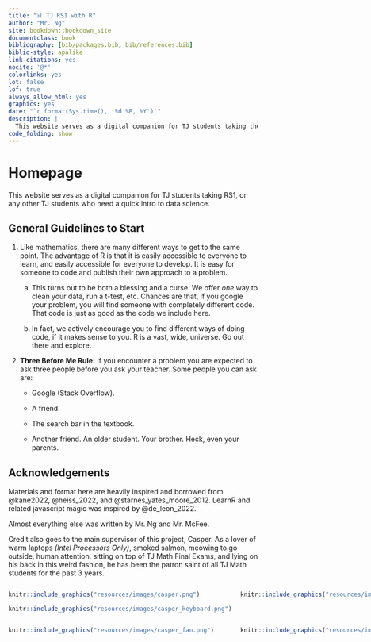 ```yaml
---
title: "📊 TJ RS1 with R"
author: "Mr. Ng"
site: bookdown::bookdown_site
documentclass: book
bibliography: [bib/packages.bib, bib/references.bib]
biblio-style: apalike
link-citations: yes
nocite: '@*'
colorlinks: yes
lot: false
lof: true
always_allow_html: yes
graphics: yes
date: "`r format(Sys.time(), '%d %B, %Y')`"
description: |
  This website serves as a digital companion for TJ students taking the RS1 class, using R.
code_folding: show
---
```


# Homepage {.unnumbered}

This website serves as a digital companion for TJ students taking RS1, or any other TJ students who need a quick intro to data science.

## General Guidelines to Start {.unnumbered}

1.  Like mathematics, there are many different ways to get to the same point. The advantage of R is that it is easily accessible to everyone to learn, and easily accessible for everyone to develop. It is easy for someone to code and publish their own approach to a problem.

    a.  This turns out to be both a blessing and a curse. We offer *one* way to clean your data, run a t-test, etc. Chances are that, if you google your problem, you will find someone with completely different code. That code is just as good as the code we include here.

    b.  In fact, we actively encourage you to find different ways of doing code, if it makes sense to you. R is a vast, wide, universe. Go out there and explore.

2.  **Three Before Me Rule:** If you encounter a problem you are expected to ask three people before you ask your teacher. Some people you can ask are:

    -   Google (Stack Overflow).

    -   A friend.

    -   The search bar in the textbook.

    -   Another friend. An older student. Your brother. Heck, even your parents.

## Acknowledgements {.unnumbered}

Materials and format here are heavily inspired and borrowed from @kane2022, @heiss_2022, and @starnes_yates_moore_2012. LearnR and related javascript magic was inspired by @de_leon_2022.

Almost everything else was written by Mr. Ng and Mr. McFee.

Credit also goes to the main supervisor of this project, Casper. As a lover of warm laptops *(Intel Processors Only)*, smoked salmon, meowing to go outside, human attention, sitting on top of TJ Math Final Exams, and lying on his back in this weird fashion, he has been the patron saint of all TJ Math students for the past 3 years.

::: {style="display: grid; grid-template-columns: 1fr 1fr; grid-column-gap: 10px;"}
<div>

```r
knitr::include_graphics("resources/images/casper.png") 
```

```r
knitr::include_graphics("resources/images/casper_keyboard.png") 
```

</div>

<div>

```r
knitr::include_graphics("resources/images/casper_test.png") 
```

</div>

<div>

```r
knitr::include_graphics("resources/images/casper_fan.png") 
```

</div>

<div>

```r
knitr::include_graphics("resources/images/casper_vinyl.png") 
```

</div>
:::
